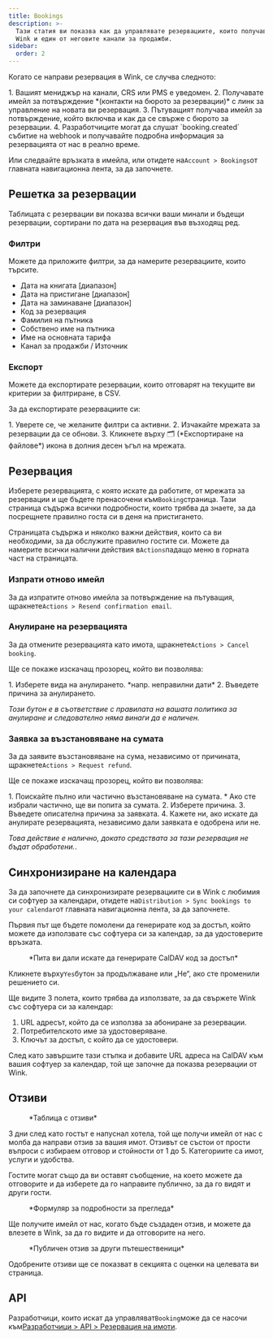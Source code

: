 ```yaml
---
title: Bookings
description: >-
  Тази статия ви показва как да управлявате резервациите, които получавате чрез
  Wink и един от неговите канали за продажби.
sidebar:
  order: 2
---
```


Когато се направи резервация в Wink, се случва следното:

<Steps>
  1. Вашият мениджър на канали, CRS или PMS е уведомен.
  2. Получавате имейл за потвърждение *(контакти на бюрото за резервации)* с линк за управление на новата ви резервация.
  3. Пътуващият получава имейл за потвърждение, който включва и как да се свърже с бюрото за резервации.
  4. Разработчиците могат да слушат `booking.created` събитие на webhook и получавайте подробна информация за резервацията от нас в реално време.
</Steps>


Или следвайте връзката в имейла, или отидете на`Account > Bookings`от главната навигационна лента, за да започнете.

## Решетка за резервации

Таблицата с резервации ви показва всички ваши минали и бъдещи резервации, сортирани по дата на резервация във възходящ ред.

### Филтри

Можете да приложите филтри, за да намерите резервациите, които търсите.

* Дата на книгата \[диапазон]
* Дата на пристигане \[диапазон]
* Дата на заминаване \[диапазон]
* Код за резервация
* Фамилия на пътника
* Собствено име на пътника
* Име на основната тарифа
* Канал за продажби / Източник

### Експорт

Можете да експортирате резервации, които отговарят на текущите ви критерии за филтриране, в CSV.

За да експортирате резервациите си:

<Steps>
  1. Уверете се, че желаните филтри са активни.
  2. Изчакайте мрежата за резервации да се обнови.
  3. Кликнете върху 🗂️ (*Експортиране на файлове*) икона в долния десен ъгъл на мрежата.
</Steps>


## Резервация

Изберете резервацията, с която искате да работите, от мрежата за резервации и ще бъдете пренасочени към`Booking`страница.
Тази страница съдържа всички подробности, които трябва да знаете, за да посрещнете правилно госта си в деня на пристигането.

Страницата съдържа и няколко важни действия, които са ви необходими, за да обслужите правилно гостите си. Можете да намерите всички налични действия в`Actions`падащо меню в горната част на страницата.

### Изпрати отново имейл

За да изпратите отново имейла за потвърждение на пътуващия, щракнете`Actions > Resend confirmation email`.

### Анулиране на резервацията

За да отмените резервацията като имота, щракнете`Actions > Cancel booking`.

Ще се покаже изскачащ прозорец, който ви позволява:

<Steps>
  1. Изберете вида на анулирането. *напр. неправилни дати*
  2. Въведете причина за анулирането.
</Steps>


*Този бутон е в съответствие с правилата на вашата политика за анулиране и следователно няма винаги да е наличен.*

### Заявка за възстановяване на сумата

За да заявите възстановяване на сума, независимо от причината, щракнете`Actions > Request refund`.

Ще се покаже изскачащ прозорец, който ви позволява:

<Steps>
  1. Поискайте пълно или частично възстановяване на сумата.
     * Ако сте избрали частично, ще ви попита за сумата.
  2. Изберете причина.
  3. Въведете описателна причина за заявката.
  4. Кажете ни, ако искате да анулирате резервацията, независимо дали заявката е одобрена или не.
</Steps>


*Това действие е налично, докато средствата за тази резервация не бъдат обработени.*.

## Синхронизиране на календара

За да започнете да синхронизирате резервациите си в Wink с любимия си софтуер за календари, отидете на`Distribution > Sync bookings to your calendar`от главната навигационна лента, за да започнете.

Първия път ще бъдете помолени да генерирате код за достъп, който можете да използвате със софтуера си за календар, за да удостоверите връзката.

<figure>
  <CloudinaryImage width="350" height="188" resize="scale" quality="best" alt="Генериране на код за достъп" src="academy/caldav-pass-code" errorImage="noimage_opaque_nyrtl0.png" />

  <figcaption>*Пита ви дали искате да генерирате CalDAV код за достъп*</figcaption>
</figure>


Кликнете върху`Yes`бутон за продължаване или „Не“, ако сте променили решението си.

Ще видите 3 полета, които трябва да използвате, за да свържете Wink със софтуера си за календар:

1. URL адресът, който да се използва за абониране за резервации.
2. Потребителското име за удостоверяване.
3. Ключът за достъп, с който да се удостовери.

След като завършите тази стъпка и добавите URL адреса на CalDAV към вашия софтуер за календар, той ще започне да показва резервации от Wink.

## Отзиви

<figure>
  <CloudinaryImage width="700" height="151" resize="scale" quality="best" alt="Решетка за преглед" src="academy/reviews" errorImage="noimage_opaque_nyrtl0.png" />

  <figcaption>*Таблица с отзиви*</figcaption>
</figure>


3 дни след като гостът е напуснал хотела, той ще получи имейл от нас с молба да направи отзив за вашия имот.
Отзивът се състои от прости въпроси с избираем отговор и стойности от 1 до 5. Категориите са имот, услуги и удобства.

Гостите могат също да ви оставят съобщение, на което можете да отговорите и да изберете да го направите публично, за да го видят и други гости.

<figure>
  <CloudinaryImage width="700" height="421" resize="scale" quality="best" alt="Одобряване на прегледа" src="academy/review-details" errorImage="noimage_opaque_nyrtl0.png" />

  <figcaption>*Формуляр за подробности за прегледа*</figcaption>
</figure>


Ще получите имейл от нас, когато бъде създаден отзив, и можете да влезете в Wink, за да го видите и да отговорите на него.

<figure>
  <CloudinaryImage width="350" height="355" resize="scale" quality="best" alt="Публичен преглед" src="academy/public-review" errorImage="noimage_opaque_nyrtl0.png" />

  <figcaption>*Публичен отзив за други пътешественици*</figcaption>
</figure>


Одобрените отзиви ще се показват в секцията с оценки на целевата ви страница.

## API

Разработчици, които искат да управляват`Booking`може да се насочи към[Разработчици > API > Резервация на имоти](/developers/apis/#property-booking-api).

